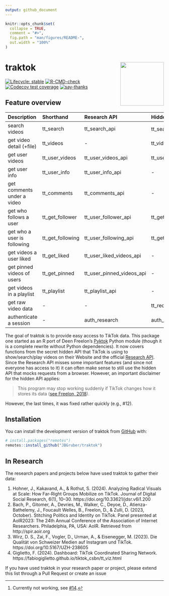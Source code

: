 ```yaml
---
output: github_document
---
```


<!-- README.md is generated from README.Rmd. Please edit that file -->

```r
knitr::opts_chunk$set(
  collapse = TRUE,
  comment = "#>",
  fig.path = "man/figures/README-",
  out.width = "100%"
)
```

# traktok <img src="man/figures/logo.png" align="right" height="138" alt="" />

<!-- badges: start -->
[![Lifecycle: stable](https://img.shields.io/badge/lifecycle-stable-green.svg)](https://lifecycle.r-lib.org/articles/stages.html#stable)
[![R-CMD-check](https://github.com/JBGruber/traktok/actions/workflows/R-CMD-check.yaml/badge.svg)](https://github.com/JBGruber/traktok/actions/workflows/R-CMD-check.yaml)
[![Codecov test coverage](https://codecov.io/gh/JBGruber/traktok/branch/main/graph/badge.svg)](https://codecov.io/gh/JBGruber/traktok?branch=main)
[![say-thanks](https://img.shields.io/badge/Say%20Thanks-!-1EAEDB.svg)](https://saythanks.io/to/JBGruber)
<!-- badges: end -->

## Feature overview

| Description                 | Shorthand        | Research API              | Hidden API              |
|:----------------------------|:-----------------|:--------------------------|:------------------------|
| search videos               | tt_search        | tt_search_api             | tt_search_hidden[^1]    |
| get video detail (+file)    | tt_videos        | \-                        | tt_videos_hidden        |
| get user videos             | tt_user_videos   | tt_user_videos_api        | tt_user_videos_hidden   |
| get user info               | tt_user_info     | tt_user_info_api          | \-                      |
| get comments under a video  | tt_comments      | tt_comments_api           | \-                      |
| get who follows a user      | tt_get_follower  | tt_user_follower_api      | tt_get_follower_hidden  |
| get who a user is following | tt_get_following | tt_user_following_api     | tt_get_following_hidden |
| get videos a user liked     | tt_get_liked     | tt_user_liked_videos_api  | \-                      |
| get pinned videos of users  | tt_get_pinned    | tt_user_pinned_videos_api | \-                      |
| get videos in a playlist    | tt_playlist      | tt_playlist_api           | \-                      |
| get raw video data          | \-               | \-                        | tt_request_hidden       |
| authenticate a session      | \-               | auth_research             | auth_hidden             |

[^1]: Currently not working, see [#14](https://github.com/JBGruber/traktok/issues/14).


The goal of traktok is to provide easy access to TikTok data. This package one started as an R port of Deen Freelon's [Pyktok](https://github.com/dfreelon/pyktok) Python module (though it is a complete rewrite without Python dependencies).
It now covers functions from the secret hidden API that TikTok is using to show/search/play videos on their Website and the official [Research API](https://developers.tiktok.com/products/research-api/).
Since the Research API misses some important features (and since not everyone has access to it) it can often make sense to still use the hidden API that mocks requests from a browser.
However, an important disclaimer for the hidden API applies: 

> This program may stop working suddenly if TikTok changes how it stores its data ([see Freelon, 2018](https://osf.io/preprints/socarxiv/56f4q/)).

However, the last times, it was fixed rather quickly (e.g., #12).

## Installation

You can install the development version of traktok from [GitHub](https://github.com/) with:

``` r
# install.packages("remotes")
remotes::install_github("JBGruber/traktok")
```

## In Research 

The research papers and projects below have used traktok to gather their data:

1. Hohner, J., Kakavand, A., & Rothut, S. (2024). Analyzing Radical Visuals at Scale: How Far-Right Groups Mobilize on TikTok. Journal of Digital Social Research, 6(1), 10–30. https://doi.org/10.33621/jdsr.v6i1.200
1. Bach, P., Gitomer, A., Devries, M., Walker, C., Deyoe, D., Atienza-Bathelemy, J., Foucault Welles, B., Freelon, D., & Zulli, D. (2023, October). Stitching Politics and Identity on TikTok. Panel presented at AoIR2023: The 24th Annual Conference of the Association of Internet Researchers. Philadelphia, PA, USA: AoIR. Retrieved from http://spir.aoir.org
1. Wirz, D. S., Zai, F., Vogler, D., Urman, A., & Eisenegger, M. (2023). Die Qualität von Schweizer Medien auf Instagram und TikTok. https://doi.org/10.5167/UZH-238605
1. Giglietto, F. (2024). Dashboard: TikTok Coordinated Sharing Network. https://fabiogiglietto.github.io/tiktok_csbn/tt_viz.html

If you have used traktok in your research paper or project, please extend this list through a Pull Request or create an issue 

